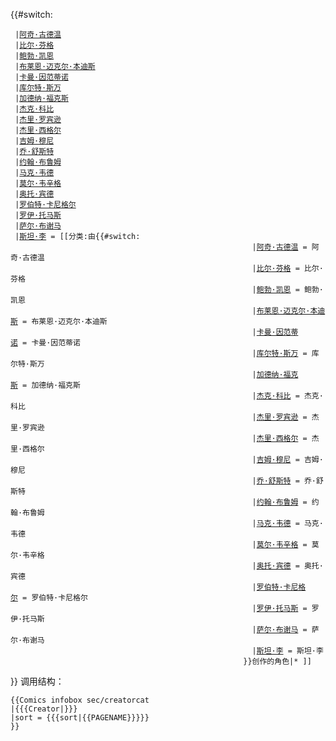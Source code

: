 {{#switch:{{{1|}}}
  |[[阿奇·古德温 (漫画)|阿奇·古德温]]
  |[[比尔·芬格]]
  |[[鲍勃·凯恩]]
  |[[布莱恩·迈克尔·本迪斯]]
  |[[卡曼·因范蒂诺]]
  |[[库尔特·斯万]]
  |[[加德纳·福克斯]]
  |[[杰克·科比]]
  |[[杰里·罗宾逊]]
  |[[杰里·西格尔]]
  |[[吉姆·穆尼]]
  |[[乔·舒斯特]]
  |[[约翰·布鲁姆 (作家)|约翰·布鲁姆]]
  |[[马克·韦德]]
  |[[莫尔·韦辛格]]
  |[[奥托·宾德]]
  |[[罗伯特·卡尼格尔]]
  |[[罗伊·托马斯]]
  |[[萨尔·布谢马]]
  |[[斯坦·李]] = [[分类:由{{#switch:{{{1|}}}
                                                       |[[阿奇·古德温 (漫画)|阿奇·古德温]] = 阿奇·古德温
                                                       |[[比尔·芬格]] = 比尔·芬格
                                                       |[[鲍勃·凯恩]] = 鲍勃·凯恩
                                                       |[[布莱恩·迈克尔·本迪斯]] = 布莱恩·迈克尔·本迪斯
                                                       |[[卡曼·因范蒂诺]] = 卡曼·因范蒂诺
                                                       |[[库尔特·斯万]] = 库尔特·斯万
                                                       |[[加德纳·福克斯]] = 加德纳·福克斯
                                                       |[[杰克·科比]] = 杰克·科比
                                                       |[[杰里·罗宾逊]] = 杰里·罗宾逊
                                                       |[[杰里·西格尔]] = 杰里·西格尔
                                                       |[[吉姆·穆尼]] = 吉姆·穆尼
                                                       |[[乔·舒斯特]] = 乔·舒斯特
                                                       |[[约翰·布鲁姆 (作家)|约翰·布鲁姆]] = 约翰·布鲁姆
                                                       |[[马克·韦德]] = 马克·韦德
                                                       |[[莫尔·韦辛格]] = 莫尔·韦辛格
                                                       |[[奥托·宾德]] = 奥托·宾德
                                                       |[[罗伯特·卡尼格尔]] = 罗伯特·卡尼格尔
                                                       |[[罗伊·托马斯]] = 罗伊·托马斯
                                                       |[[萨尔·布谢马]] = 萨尔·布谢马
                                                       |[[斯坦·李]] = 斯坦·李
                                                     }}创作的角色|* {{{sort|}}}]]
}}<noinclude>
调用结构：
<pre>
{{Comics infobox sec/creatorcat
|{{{Creator|}}}
|sort = {{{sort|{{PAGENAME}}}}}
}}
</pre>
</noinclude>